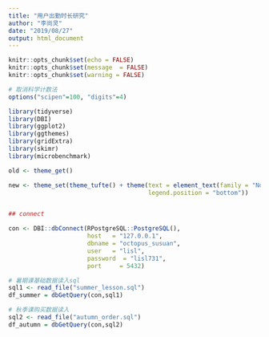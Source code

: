 ```yaml
---
title: "用户出勤时长研究"
author: "李尚灵"
date: "2019/08/27"
output: html_document
---
```


```r
knitr::opts_chunk$set(echo = FALSE)
knitr::opts_chunk$set(message  = FALSE)
knitr::opts_chunk$set(warning = FALSE)

# 取消科学计数法
options("scipen"=100, "digits"=4)
```

```r
library(tidyverse)
library(DBI)
library(ggplot2)
library(ggthemes)
library(gridExtra)
library(skimr)
library(microbenchmark)

old <- theme_get()

new <- theme_set(theme_tufte() + theme(text = element_text(family = "Noto Sans CJK SC"),
                                       legend.position = "bottom"))


## connect 

con <- DBI::dbConnect(RPostgreSQL::PostgreSQL(),
                      host   = "127.0.0.1",
                      dbname = "octopus_susuan",
                      user   = "lisl",
                      password  = "lisl731",
                      port     = 5432)

```


```r
# 暑期课基础数据读入sql
sql1 <- read_file("summer_lesson.sql")
df_summer = dbGetQuery(con,sql1)

# 秋季课购买数据读入
sql2 <- read_file("autumn_order.sql")
df_autumn = dbGetQuery(con,sql2)

```


